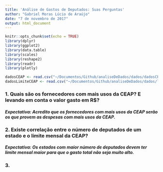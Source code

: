 ```yaml
---
title: 'Análise de Gastos de Deputados: Suas Perguntas'
author: "Gabriel Moras Lúcio de Araújo"
date: "7 de novembro de 2017"
output: html_document
---
```


```r
knitr::opts_chunk$set(echo = TRUE)
library(dplyr)
library(ggplot2)
library(data.table)
library(scales)
library(reshape2)
library(readr)
library(plotly)
```

```r
dadosCEAP <- read.csv("~/Documentos/Github/analiseDeDados/dados/dadosCEAP.csv")
dadosLimiteCEAP <- read.csv("~/Documentos/Github/analiseDeDados/dados/limiteMensalCEAP.csv")
```


### 1. Quais são os fornecedores com mais usos da CEAP? E levando em conta o valor gasto em R$?
##### **Expectativa:** *Acredito que os fornecedores com mais usos da CEAP serão os que provem as despesas com mais usos da CEAP.*
### 2. Existe correlação entre o número de deputados de um estado e o limite mensal da CEAP?
##### **Expectativa:** *Os estados com maior número de deputados devem ter limite mensal maior para que o gasto total não seja muito alto.*
### 3. 
